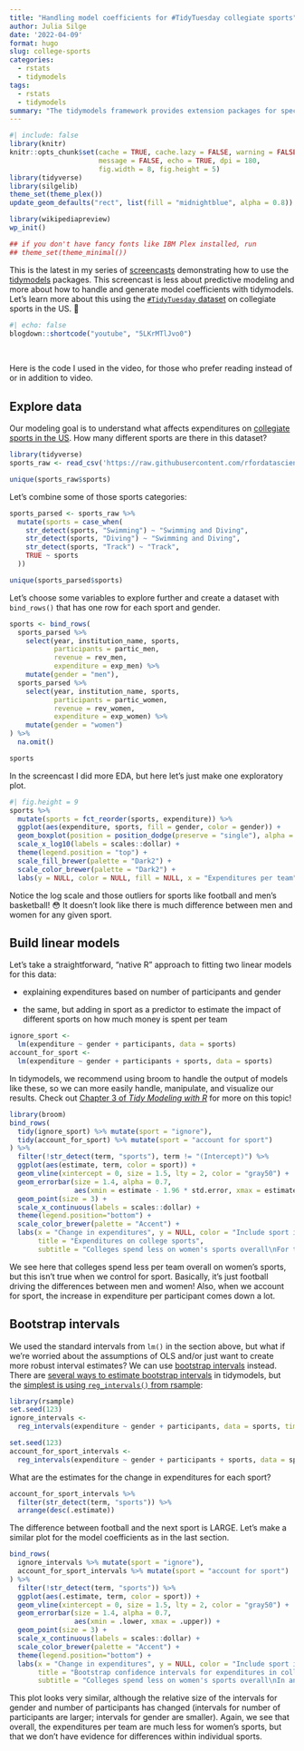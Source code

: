 ```yaml
---
title: "Handling model coefficients for #TidyTuesday collegiate sports"
author: Julia Silge
date: '2022-04-09'
format: hugo
slug: college-sports
categories:
  - rstats
  - tidymodels
tags:
  - rstats
  - tidymodels
summary: "The tidymodels framework provides extension packages for specialized tasks such as Poisson regression. Learn how to fit a zero-inflated model for understanding how R package releases are related to number of vignettes."
---
```


```r
#| include: false
library(knitr)
knitr::opts_chunk$set(cache = TRUE, cache.lazy = FALSE, warning = FALSE, 
                      message = FALSE, echo = TRUE, dpi = 180,
                      fig.width = 8, fig.height = 5)
library(tidyverse)
library(silgelib)
theme_set(theme_plex())
update_geom_defaults("rect", list(fill = "midnightblue", alpha = 0.8))

library(wikipediapreview)
wp_init()

## if you don't have fancy fonts like IBM Plex installed, run
## theme_set(theme_minimal())
```

This is the latest in my series of [screencasts](https://juliasilge.com/category/tidymodels/) demonstrating how to use the [tidymodels](https://www.tidymodels.org/) packages. This screencast is less about predictive modeling and more about how to handle and generate model coefficients with tidymodels. Let's learn more about this using the [`#TidyTuesday` dataset](https://github.com/rfordatascience/tidytuesday) on collegiate sports in the US. 🏈

```r
#| echo: false
blogdown::shortcode("youtube", "5LKrMTlJvo0")
```

</br>

Here is the code I used in the video, for those who prefer reading instead of or in addition to video.

## Explore data

Our modeling goal is to understand what affects expenditures on [collegiate sports in the US](https://github.com/rfordatascience/tidytuesday/blob/master/data/2022/2022-03-29/readme.md). How many different sports are there in this dataset?

```r
library(tidyverse)
sports_raw <- read_csv('https://raw.githubusercontent.com/rfordatascience/tidytuesday/master/data/2022/2022-03-29/sports.csv')

unique(sports_raw$sports)
```

Let's combine some of those sports categories:

```r
sports_parsed <- sports_raw %>%
  mutate(sports = case_when(
    str_detect(sports, "Swimming") ~ "Swimming and Diving",
    str_detect(sports, "Diving") ~ "Swimming and Diving",
    str_detect(sports, "Track") ~ "Track",
    TRUE ~ sports
  ))

unique(sports_parsed$sports)
```

Let's choose some variables to explore further and create a dataset with `bind_rows()` that has one row for each sport and gender.

```r
sports <- bind_rows(
  sports_parsed %>%
    select(year, institution_name, sports, 
           participants = partic_men, 
           revenue = rev_men, 
           expenditure = exp_men) %>%
    mutate(gender = "men"),
  sports_parsed %>% 
    select(year, institution_name, sports, 
           participants = partic_women, 
           revenue = rev_women, 
           expenditure = exp_women) %>%
    mutate(gender = "women")
) %>%
  na.omit()

sports
```

In the screencast I did more EDA, but here let's just make one exploratory plot.

```r
#| fig.height = 9
sports %>%
  mutate(sports = fct_reorder(sports, expenditure)) %>%
  ggplot(aes(expenditure, sports, fill = gender, color = gender)) +
  geom_boxplot(position = position_dodge(preserve = "single"), alpha = 0.2) +
  scale_x_log10(labels = scales::dollar) +
  theme(legend.position = "top") +
  scale_fill_brewer(palette = "Dark2") +
  scale_color_brewer(palette = "Dark2") +
  labs(y = NULL, color = NULL, fill = NULL, x = "Expenditures per team")
```

Notice the log scale and those outliers for sports like football and men's basketball! 😳 It doesn't look like there is much difference between men and women for any given sport.

## Build linear models

Let's take a straightforward, "native R" approach to fitting two linear models for this data:

-   explaining expenditures based on number of participants and gender

-   the same, but adding in sport as a predictor to estimate the impact of different sports on how much money is spent per team

```r
ignore_sport <- 
  lm(expenditure ~ gender + participants, data = sports)
account_for_sport <- 
  lm(expenditure ~ gender + participants + sports, data = sports)
```

In tidymodels, we recommend using broom to handle the output of models like these, so we can more easily handle, manipulate, and visualize our results. Check out [Chapter 3 of *Tidy Modeling with R*](https://www.tmwr.org/base-r.html#tidiness-modeling) for more on this topic!

```r
library(broom)
bind_rows(
  tidy(ignore_sport) %>% mutate(sport = "ignore"), 
  tidy(account_for_sport) %>% mutate(sport = "account for sport")
) %>%
  filter(!str_detect(term, "sports"), term != "(Intercept)") %>%
  ggplot(aes(estimate, term, color = sport)) +
  geom_vline(xintercept = 0, size = 1.5, lty = 2, color = "gray50") +
  geom_errorbar(size = 1.4, alpha = 0.7,
                aes(xmin = estimate - 1.96 * std.error, xmax = estimate + 1.96 * std.error)) +
  geom_point(size = 3) +
  scale_x_continuous(labels = scales::dollar) +
  theme(legend.position="bottom") +
  scale_color_brewer(palette = "Accent") +
  labs(x = "Change in expenditures", y = NULL, color = "Include sport in model?",
       title = "Expenditures on college sports",
       subtitle = "Colleges spend less on women's sports overall\nFor the same sport, we don't see differences by gender")
```

We see here that colleges spend less per team overall on women's sports, but this isn't true when we control for sport. Basically, it's just football driving the differences between men and women! Also, when we account for sport, the increase in expenditure per participant comes down a lot.

## Bootstrap intervals

We used the standard intervals from `lm()` in the section above, but what if we're worried about the assumptions of OLS and/or just want to create more robust interval estimates? We can use [bootstrap intervals](https://moderndive.com/8-confidence-intervals.html) instead. There are [several ways to estimate bootstrap intervals](https://www.tidymodels.org/learn/statistics/bootstrap/) in tidymodels, but the [simplest is using `reg_intervals()` from rsample](https://rsample.tidymodels.org/reference/reg_intervals.html):

```r
library(rsample)
set.seed(123)
ignore_intervals <- 
  reg_intervals(expenditure ~ gender + participants, data = sports, times = 500)

set.seed(123)
account_for_sport_intervals <- 
  reg_intervals(expenditure ~ gender + participants + sports, data = sports, times = 500)
```

What are the estimates for the change in expenditures for each sport?

```r
account_for_sport_intervals %>%
  filter(str_detect(term, "sports")) %>%
  arrange(desc(.estimate))
```

The difference between football and the next sport is LARGE. Let's make a similar plot for the model coefficients as in the last section.

```r
bind_rows(
  ignore_intervals %>% mutate(sport = "ignore"), 
  account_for_sport_intervals %>% mutate(sport = "account for sport")
) %>%
  filter(!str_detect(term, "sports")) %>%
  ggplot(aes(.estimate, term, color = sport)) +
  geom_vline(xintercept = 0, size = 1.5, lty = 2, color = "gray50") +
  geom_errorbar(size = 1.4, alpha = 0.7,
                aes(xmin = .lower, xmax = .upper)) +
  geom_point(size = 3) +
  scale_x_continuous(labels = scales::dollar) +
  scale_color_brewer(palette = "Accent") +
  theme(legend.position="bottom") +
  labs(x = "Change in expenditures", y = NULL, color = "Include sport in model?",
       title = "Bootstrap confidence intervals for expenditures in college sports",
       subtitle = "Colleges spend less on women's sports overall\nIn any specific sport, we don't see evidence for differences")
```

This plot looks very similar, although the relative size of the intervals for gender and number of participants has changed (intervals for number of participants are larger; intervals for gender are smaller). Again, we see that overall, the expenditures per team are much less for women's sports, but that we don't have evidence for differences within individual sports.
